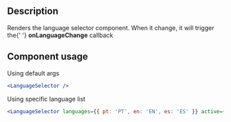 
<Meta title="Components/Language Selector/Language Selector Docs" />

<h2>Description</h2>

<p>
  Renders the language selector component. When it change, it will trigger the{' '}
  <b>onLanguageChange</b> callback
</p>

<h2>Component usage</h2>

<p>Using default args</p>

```jsx
<LanguageSelector />
```

<p>Using specific language list</p>

```jsx
<LanguageSelector languages={{ pt: 'PT', en: 'EN', es: 'ES' }} active={'pt'} />
```
